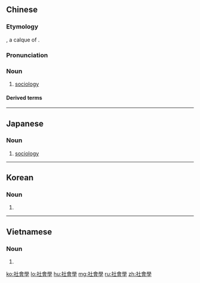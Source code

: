 {{also|社会学}}
==Chinese==
{{zh-forms|s=社会学|type=21}}

===Etymology===
{{wasei kango|社会学|しゃかいがく|sociology}}, a calque of {{etyl|fr|zh}} {{m|fr|sociologie}}.

===Pronunciation===
{{zh-pron
|m=shèhuìxué
|c=se5 wui6-2 hok6
|cat=n
}}

===Noun===
{{zh-noun}}

# [[sociology]]

====Derived terms====
{{zh-der|社會學家:sociologist}}

{{zh-cat|Sociology}}

----

==Japanese==
{{ja-kanjitab|しゃ|かい|がく|yomi=o}}

===Noun===
{{ja-noun|しゃかいがく|shin=社会学|hhira=しやくわいがく}}

# [[sociology]]

----

==Korean==
{{ko-hanjatab}}

===Noun===
{{ko-noun|hangeul=사회학}}

# {{hanja form of|사회학|[[sociology]]}}

----

==Vietnamese==
{{vi-hantutab|社|會|學}}

===Noun===
{{vi-hantu}}

# {{han tu form of|xã hội học|[[sociology]]}}

[[ko:社會學]]
[[lo:社會學]]
[[hu:社會學]]
[[mg:社會學]]
[[ru:社會學]]
[[zh:社會學]]
